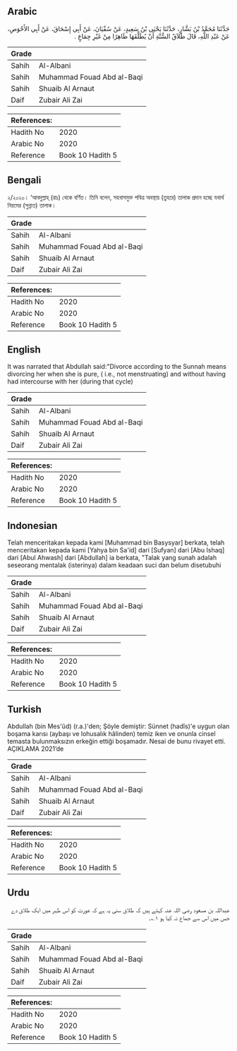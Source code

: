 ## Arabic


<div dir="rtl" lang="ar" style={{fontSize:'larger',backgroundColor:'#f8f9fa',padding:20}}>
حَدَّثَنَا مُحَمَّدُ بْنُ بَشَّارٍ، حَدَّثَنَا يَحْيَى بْنُ سَعِيدٍ، عَنْ سُفْيَانَ، عَنْ أَبِي إِسْحَاقَ، عَنْ أَبِي الأَحْوَصِ، عَنْ عَبْدِ اللَّهِ، قَالَ طَلاَقُ السُّنَّةِ أَنْ يُطَلِّقَهَا طَاهِرًا مِنْ غَيْرِ جِمَاعٍ ‏.‏
</div>
<div style={{backgroundColor:'#f8f9fa',padding:20, marginBottom: 10}}><table> <thead> <tr> <th>Grade</th> <th></th> </tr> </thead> <tbody> <tr><td>Sahih</td><td>Al-Albani</td></tr><tr><td>Sahih</td><td>Muhammad Fouad Abd al-Baqi</td></tr><tr><td>Sahih</td><td>Shuaib Al Arnaut</td></tr><tr><td>Daif</td><td>Zubair Ali Zai</td></tr></tbody></table><table> <thead> <tr> <th>References:</th> <th></th> </tr> </thead> <tbody><tr><td>Hadith No</td><td>2020</td></tr><tr><td>Arabic No</td><td>2020</td></tr><tr><td>Reference</td><td>Book 10 Hadith 5</td></tr></tbody></table></div>

## Bengali


<div dir="ltr" lang="bn" style={{fontSize:'larger',backgroundColor:'#f8f9fa',padding:20}}>
২/২০২০। ‘আবদুল্লাহ্ (রাঃ) থেকে বর্ণিত। তিনি বলেন, সহবাসমুক্ত পবিত্র অবস্থায় (তুহরে) তালাক প্রদান হচ্ছে যথার্থ নিয়মের (সুন্নাত) তালাক।
</div>
<div style={{backgroundColor:'#f8f9fa',padding:20, marginBottom: 10}}><table> <thead> <tr> <th>Grade</th> <th></th> </tr> </thead> <tbody> <tr><td>Sahih</td><td>Al-Albani</td></tr><tr><td>Sahih</td><td>Muhammad Fouad Abd al-Baqi</td></tr><tr><td>Sahih</td><td>Shuaib Al Arnaut</td></tr><tr><td>Daif</td><td>Zubair Ali Zai</td></tr></tbody></table><table> <thead> <tr> <th>References:</th> <th></th> </tr> </thead> <tbody><tr><td>Hadith No</td><td>2020</td></tr><tr><td>Arabic No</td><td>2020</td></tr><tr><td>Reference</td><td>Book 10 Hadith 5</td></tr></tbody></table></div>

## English


<div dir="ltr" lang="en" style={{fontSize:'larger',backgroundColor:'#f8f9fa',padding:20}}>
It was narrated that Abdullah said:"Divorce according to the Sunnah means divorcing her when she is pure, ( i.e., not menstruating) and without having had intercourse with her (during that cycle)
</div>
<div style={{backgroundColor:'#f8f9fa',padding:20, marginBottom: 10}}><table> <thead> <tr> <th>Grade</th> <th></th> </tr> </thead> <tbody> <tr><td>Sahih</td><td>Al-Albani</td></tr><tr><td>Sahih</td><td>Muhammad Fouad Abd al-Baqi</td></tr><tr><td>Sahih</td><td>Shuaib Al Arnaut</td></tr><tr><td>Daif</td><td>Zubair Ali Zai</td></tr></tbody></table><table> <thead> <tr> <th>References:</th> <th></th> </tr> </thead> <tbody><tr><td>Hadith No</td><td>2020</td></tr><tr><td>Arabic No</td><td>2020</td></tr><tr><td>Reference</td><td>Book 10 Hadith 5</td></tr></tbody></table></div>

## Indonesian


<div dir="ltr" lang="id" style={{fontSize:'larger',backgroundColor:'#f8f9fa',padding:20}}>
Telah menceritakan kepada kami [Muhammad bin Basysyar] berkata, telah menceritakan kepada kami [Yahya bin Sa'id] dari [Sufyan] dari [Abu Ishaq] dari [Abul Ahwash] dari [Abdullah] ia berkata, "Talak yang sunah adalah seseorang mentalak (isterinya) dalam keadaan suci dan belum disetubuhi
</div>
<div style={{backgroundColor:'#f8f9fa',padding:20, marginBottom: 10}}><table> <thead> <tr> <th>Grade</th> <th></th> </tr> </thead> <tbody> <tr><td>Sahih</td><td>Al-Albani</td></tr><tr><td>Sahih</td><td>Muhammad Fouad Abd al-Baqi</td></tr><tr><td>Sahih</td><td>Shuaib Al Arnaut</td></tr><tr><td>Daif</td><td>Zubair Ali Zai</td></tr></tbody></table><table> <thead> <tr> <th>References:</th> <th></th> </tr> </thead> <tbody><tr><td>Hadith No</td><td>2020</td></tr><tr><td>Arabic No</td><td>2020</td></tr><tr><td>Reference</td><td>Book 10 Hadith 5</td></tr></tbody></table></div>

## Turkish


<div dir="ltr" lang="tr" style={{fontSize:'larger',backgroundColor:'#f8f9fa',padding:20}}>
Abdullah (bin Mes'ûd) (r.a.)'den; Şöyle demiştir: Sünnet (hadîs)'e uygun olan boşama karısı (aybaşı ve lohusalık hâlinden) temiz iken ve onunla cinsel temasta bulunmaksızın erkeğin ettiği boşamadır. Nesai de bunu rivayet etti. AÇIKLAMA 2021’de
</div>
<div style={{backgroundColor:'#f8f9fa',padding:20, marginBottom: 10}}><table> <thead> <tr> <th>Grade</th> <th></th> </tr> </thead> <tbody> <tr><td>Sahih</td><td>Al-Albani</td></tr><tr><td>Sahih</td><td>Muhammad Fouad Abd al-Baqi</td></tr><tr><td>Sahih</td><td>Shuaib Al Arnaut</td></tr><tr><td>Daif</td><td>Zubair Ali Zai</td></tr></tbody></table><table> <thead> <tr> <th>References:</th> <th></th> </tr> </thead> <tbody><tr><td>Hadith No</td><td>2020</td></tr><tr><td>Arabic No</td><td>2020</td></tr><tr><td>Reference</td><td>Book 10 Hadith 5</td></tr></tbody></table></div>

## Urdu


<div dir="rtl" lang="ur" style={{fontSize:'larger',backgroundColor:'#f8f9fa',padding:20}}>
عبداللہ بن مسعود رضی اللہ عنہ کہتے ہیں کہ طلاق سنی یہ ہے کہ عورت کو اس طہر میں ایک طلاق دے جس میں اس سے جماع نہ کیا ہو ۱؎۔
</div>
<div style={{backgroundColor:'#f8f9fa',padding:20, marginBottom: 10}}><table> <thead> <tr> <th>Grade</th> <th></th> </tr> </thead> <tbody> <tr><td>Sahih</td><td>Al-Albani</td></tr><tr><td>Sahih</td><td>Muhammad Fouad Abd al-Baqi</td></tr><tr><td>Sahih</td><td>Shuaib Al Arnaut</td></tr><tr><td>Daif</td><td>Zubair Ali Zai</td></tr></tbody></table><table> <thead> <tr> <th>References:</th> <th></th> </tr> </thead> <tbody><tr><td>Hadith No</td><td>2020</td></tr><tr><td>Arabic No</td><td>2020</td></tr><tr><td>Reference</td><td>Book 10 Hadith 5</td></tr></tbody></table></div>